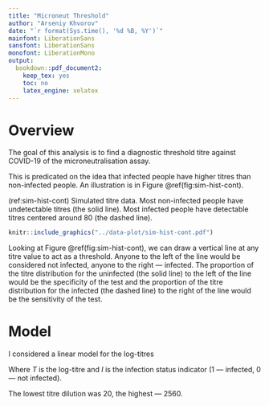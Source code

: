 ```yaml
---
title: "Microneut Threshold"
author: "Arseniy Khvorov"
date: "`r format(Sys.time(), '%d %B, %Y')`"
mainfont: LiberationSans
sansfont: LiberationSans
monofont: LiberationMono
output:
  bookdown::pdf_document2:
    keep_tex: yes
    toc: no
    latex_engine: xelatex
---
```


# Overview

The goal of this analysis is to find a diagnostic threshold titre against COVID-19 of the microneutralisation assay.

This is predicated on the idea that infected people have higher titres than non-infected people. An illustration is in Figure \@ref(fig:sim-hist-cont).

(ref:sim-hist-cont) Simulated titre data. Most non-infected people have undetectable titres (the solid line). Most infected people have detectable titres centered around 80 (the dashed line).

```r
knitr::include_graphics("../data-plot/sim-hist-cont.pdf")
```

Looking at Figure \@ref(fig:sim-hist-cont), we can draw a vertical line at any titre value to act as a threshold. Anyone to the left of the line would be considered not infected, anyone to the right --- infected. The proportion of the titre distribution for the uninfected (the solid line) to the left of the line would be the specificity of the test and the proportion of the titre distribution for the infected (the dashed line) to the right of the line would be the sensitivity of the test.

# Model

I considered a linear model for the log-titres

\begin{gather*}
T \sim N(\mu, \sigma) \\
\mu = \beta_0 + \beta_1 I
\end{gather*}

Where $T$ is the log-titre and $I$ is the infection status indicator (1 --- infected, 0 --- not infected).

The lowest titre dilution was 20, the highest --- 2560.
